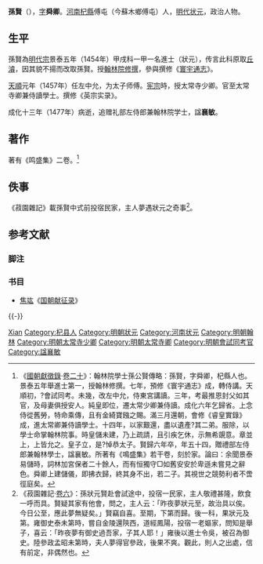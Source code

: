 {{Otheruses|other=名为孫賢的其他人物|孙贤}}
{{明清人物信息框
| 姓名 = 孫賢
| 原名 =
| 圖片名稱 = 
| 圖片大小 = 220px
| 圖片說明 = 
| 最高職務 = 太常寺卿兼侍讀學士
| 國家 = 大明
| 爵位 =
| 籍貫 = [[河南|河南]][[杞縣|杞縣]]
| 族裔 = 
| 字號 = 字舜卿
| 室名 = 
| 諡號 = 襄敏
| 出生日期 = 永樂二十一年（1423年）
| 出生地點 = 
| 逝世日期 = 成化十三年（1477年）
| 逝世地點 = 
| 墓葬 =
| 配偶 =
| 親屬 = 
| 出身 = 
*景泰五年甲戌科進士及第
| 經歷 = 
| 著作 =
}}

'''孫賢'''（{{bd|1423年||1477年|catIdx=Sun孫}}），[[表字|字]]'''舜卿'''。[[河南|河南]][[杞縣|杞縣]]傅屯（今蘇木鄉傅屯）人，[[明代|明代]][[状元|状元]]，政治人物。

== 生平 ==
孫賢為[[明代宗|明代宗]]景泰五年（1454年）甲戌科一甲一名進士（狀元），传言此科原取[[丘濬|丘濬]]，因其貌不揚而改取孫賢。授[[翰林院|翰林院]][[修撰|修撰]]，參與撰修《[[寰宇通志|寰宇通志]]》。

[[天顺_(明朝)|天順]]元年（1457年）任左中允，为太子师傅。[[明宪宗|宪宗]]時，授太常寺少卿。官至太常寺卿兼侍讀學士。撰修《英宗实录》。

成化十三年（1477年）病逝，追赠礼部左侍郎兼翰林院学士，諡'''襄敏'''。

== 著作 ==
著有《鸣盛集》二卷。<ref>《[[國朝獻徵錄|國朝獻徵錄]]·[[s:國朝獻徵錄/卷之二十|卷二十]]》：翰林院學士孫公賢傳略：孫賢，字舜卿，杞縣人也。景泰五年舉進士第一，授翰林修撰。七年，預修《寰宇通志》成，轉侍講。天順初，?會試同考。未幾，改左中允，侍東宮講讀。三年，考最推恩封父如其官，及母妻俱授安人。純皇即位，遷太常少卿兼侍讀。成化六年乞歸省。上念侍從舊勞，特命乘傳，且有金綺寶鏹之賜。滿三月還朝，會修《睿皇實錄》成，進太常卿兼侍讀學士。十四年，以家艱還，盡以遺產?其二弟。服除，以學士命掌翰林院事。時皇儲未建，乃上疏請，且引疾乞休，示無希覬意。章並上，上皆允之。皇子立，是?悼恭太子。賢歸六年卒，年五十四，贈禮部左侍郎兼翰林學士，諡襄敏。所著有《鳴盛集》若干卷，刻於家。論曰：余聞景泰易儲時，詞林加宮保者二十餘人，而有恒獨守□如舊安安於卑遜未嘗見之辭色。舜卿上建儲儀，即拂衣歸，終其身不出，若二子。其視世之競勢利者不啻徑庭矣。</ref>

== 佚事 ==
《菽園雜記》載孫賢中式前投宿民家，主人夢遇狀元之奇事<ref>《菽園雜記·[[s:菽園雜記/卷06|卷六]]》：孫狀元賢赴會試途中，投宿一民家，主人敬禮甚隆，飲食一呼而具。賢疑其家有他會，問之，主人云：「昨夜夢狀元至，故治具以俟。今日公至，應此夢無疑矣。」賢竊自喜。至期，下第而歸。後一科，果狀元及第。雍御史泰未第時，嘗自金陵還陝西，道經鳳陽，投宿一老嫗家，問知是舉子，喜云：「昨夜夢有御史過吾家，子其人耶！」雍後以進士令吳，被召為御史。陸參政孟昭未第時，夫人夢得官參政，後果不爽。觀此，則人之出處，信有前定，非偶然也。</ref>。

== 参考文献 ==
=== 脚注 ===
{{Reflist}}

=== 书目 ===
* [[焦竑|焦竑]]《[[国朝献征录|国朝献征录]]》

{{-}}
{{景泰五年甲戌科殿試金榜}}
{{河南状元}}

{{規範控制}}
{{DEFAULTSORT:Sun孙}}
[[Category:孫姓|Xian]]
[[Category:杞县人|Category:杞县人]]
[[Category:明朝狀元|Category:明朝狀元]]
[[Category:河南状元|Category:河南状元]]
[[Category:明朝翰林|Category:明朝翰林]]
[[Category:明朝太常寺少卿|Category:明朝太常寺少卿]]
[[Category:明朝太常寺卿|Category:明朝太常寺卿]]
[[Category:明朝會試同考官|Category:明朝會試同考官]]
[[Category:諡襄敏|Category:諡襄敏]]